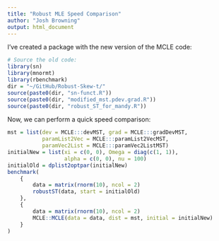```yaml
---
title: "Robust MLE Speed Comparison"
author: "Josh Browning"
output: html_document
---
```


I've created a package with the new version of the MCLE code:

```r
# Source the old code:
library(sn)
library(mnormt)
library(rbenchmark)
dir = "~/GitHub/Robust-Skew-t/"
source(paste0(dir, "sn-funct.R"))
source(paste0(dir, "modified_mst.pdev.grad.R"))
source(paste0(dir, "robust_ST_for_mandy.R"))
```

Now, we can perform a quick speed comparison:

```r
mst = list(dev = MCLE:::devMST, grad = MCLE:::gradDevMST,
           paramList2Vec = MCLE:::paramList2VecMST,
           paramVec2List = MCLE:::paramVec2ListMST)
initialNew = list(xi = c(0, 0), Omega = diag(c(1, 1)),
                  alpha = c(0, 0), nu = 100)
initialOld = dplist2optpar(initialNew)
benchmark(
    {
        data = matrix(rnorm(10), ncol = 2)
        robustST(data, start = initialOld)
    },
    {
        data = matrix(rnorm(10), ncol = 2)
        MCLE::MCLE(data = data, dist = mst, initial = initialNew)
    }
)
```